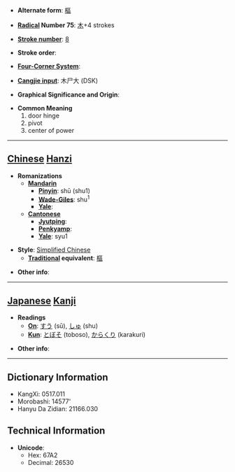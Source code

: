 * '''Alternate form''': [[樞]]

* '''[[Wiktionary:Chinese radical index| Radical]] Number 75''': [[Wiktionary:Chinese radical index 木|木]]+4 strokes

* '''[[Wiktionary:Chinese total strokes index|Stroke number]]''': [[Wiktionary:Chinese total strokes index 8|8]]

* '''Stroke order''': 

* '''[[Wiktionary:Chinese four corner index|Four-Corner System]]''': 

* '''[[Wiktionary:Chinese Cangjie index|Cangjie input]]''': 木尸大 (DSK)

* '''Graphical Significance and Origin''': 

* '''Common Meaning'''
*#door hinge
*# pivot
*# center of power


----

== [[Chinese]] [[Hanzi]] ==

* '''Romanizations'''
** '''[[Mandarin]]'''
*** '''[[Pinyin]]''': shū (shu1)
*** '''[[Wade-Giles]]''': shu<sup>1</sup>
*** '''[[Yale]]''': 
** '''[[Cantonese]]'''
*** '''[[Jyutping]]''':
*** '''[[Penkyamp]]''': 
*** '''[[Yale]]''': syu1

* '''Style''': [[Simplified Chinese]] 
** '''[[Traditional Chinese|Traditional]] equivalent''': [[樞]]

* '''Other info''': 

----

== [[Japanese]] [[Kanji]] ==

* '''Readings'''
** '''[[On]]''': [[すう]] (sū), [[しゅ]] (shu)
** '''[[Kun]]''': [[とぼそ]] (toboso), [[からくり]] (karakuri)

* '''Other info''':  

----

== Dictionary Information ==

* KangXi: 0517.011
* Morobashi: 14577'
* Hanyu Da Zidian: 21166.030

== Technical Information ==

* '''Unicode''':
** Hex: 67A2
** Decimal: 26530